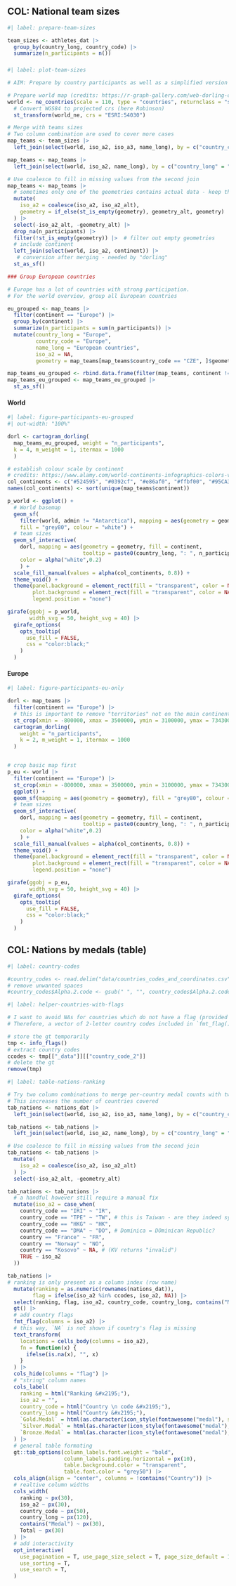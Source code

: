## COL: National team sizes

```r
#| label: prepare-team-sizes

team_sizes <- athletes_dat |> 
  group_by(country_long, country_code) |> 
  summarize(n_participants = n())
```

### {.tabset}

```r
#| label: plot-team-sizes

# AIM: Prepare by country participants as well as a simplified version with all European countries grouped

# Prepare world map (credits: https://r-graph-gallery.com/web-dorling-cartogram-with-R.html)
world <- ne_countries(scale = 110, type = "countries", returnclass = "sf") |> 
  # Convert WGS84 to projected crs (here Robinson)
  st_transform(world_ne, crs = "ESRI:54030")

# Merge with teams sizes
# Two column combination are used to cover more cases
map_teams <- team_sizes |> 
  left_join(select(world, iso_a2, iso_a3, name_long), by = c("country_code" = "iso_a3"))

map_teams <- map_teams |> 
  left_join(select(world, iso_a2, name_long), by = c("country_long" = "name_long"), suffix = c("", "_alt"))

# Use coalesce to fill in missing values from the second join
map_teams <- map_teams |> 
  # sometimes only one of the geometries contains actual data - keep this one
  mutate(
    iso_a2 = coalesce(iso_a2, iso_a2_alt),
    geometry = if_else(st_is_empty(geometry), geometry_alt, geometry)
  ) |> 
  select(-iso_a2_alt, -geometry_alt) |> 
  drop_na(n_participants) |> 
  filter(!st_is_empty(geometry)) |>  # filter out empty geometries
  # include continent
  left_join(select(world, iso_a2, continent)) |> 
   # conversion after merging - needed by "dorling"
  st_as_sf()

### Group European countries

# Europe has a lot of countries with strong participation.
# For the world overview, group all European countries

eu_grouped <- map_teams |> 
  filter(continent == "Europe") |> 
  group_by(continent) |> 
  summarize(n_participants = sum(n_participants)) |> 
  mutate(country_long = "Europe",
         country_code = "Europe",
         name_long = "European countries",
         iso_a2 = NA,
         geometry = map_teams[map_teams$country_code == "CZE", ]$geometry)

map_teams_eu_grouped <- rbind.data.frame(filter(map_teams, continent != "Europe"), eu_grouped)
map_teams_eu_grouped <- map_teams_eu_grouped |> 
  st_as_sf()
```

#### World

```r
#| label: figure-participants-eu-grouped
#| out-width: "100%"

dorl <- cartogram_dorling(
  map_teams_eu_grouped, weight = "n_participants",
  k = 4, m_weight = 1, itermax = 1000
  )

# establish colour scale by continent
# credits: https://www.alamy.com/world-continents-infographics-colors-vector-image346678213.html and https://www.color-hex.com/color-palette/31114
col_continents <- c("#524595", "#0392cf", "#e86af0", "#ffbf00", "#95CA3E", "#F26923")
names(col_continents) <- sort(unique(map_teams$continent))

p_world <- ggplot() + 
  # World basemap
  geom_sf(
    filter(world, admin != "Antarctica"), mapping = aes(geometry = geometry),
    fill = "grey80", colour = "white") +
  # team sizes
  geom_sf_interactive(
    dorl, mapping = aes(geometry = geometry, fill = continent,
                        tooltip = paste0(country_long, ": ", n_participants)),
    color = alpha("white",0.2)
    ) +
  scale_fill_manual(values = alpha(col_continents, 0.8)) +
  theme_void() +
  theme(panel.background = element_rect(fill = "transparent", color = NA),
        plot.background = element_rect(fill = "transparent", color = NA),
        legend.position = "none")

girafe(ggobj = p_world,
       width_svg = 50, height_svg = 40) |> 
  girafe_options(
    opts_tooltip(
      use_fill = FALSE,
      css = "color:black;"
    )
  )
```

#### Europe

```r
#| label: figure-participants-eu-only

dorl <- map_teams |> 
  filter(continent == "Europe") |> 
  # this is important to remove "territories" not on the main continent (except GB and IRL)
  st_crop(xmin = -800000, xmax = 3500000, ymin = 3100000, ymax = 7343000) |> 
  cartogram_dorling(
    weight = "n_participants",
    k = 2, m_weight = 1, itermax = 1000
  )


# crop basic map first
p_eu <- world |> 
  filter(continent == "Europe") |> 
  st_crop(xmin = -800000, xmax = 3500000, ymin = 3100000, ymax = 7343000) |>
  ggplot() +
  geom_sf(mapping = aes(geometry = geometry), fill = "grey80", colour = "white") +
  # team sizes
  geom_sf_interactive(
    dorl, mapping = aes(geometry = geometry, fill = continent,
                        tooltip = paste0(country_long, ": ", n_participants)),
    color = alpha("white",0.2)
    ) +
  scale_fill_manual(values = alpha(col_continents, 0.8)) +
  theme_void() +
  theme(panel.background = element_rect(fill = "transparent", color = NA),
        plot.background = element_rect(fill = "transparent", color = NA),
        legend.position = "none")

girafe(ggobj = p_eu,
       width_svg = 50, height_svg = 40) |> 
  girafe_options(
    opts_tooltip(
      use_fill = FALSE,
      css = "color:black;"
    )
  )
```



## COL: Nations by medals (table)

```r
#| label: country-codes

#country_codes <- read.delim("data/countries_codes_and_coordinates.csv", header = T, sep = ",")
# remove unwanted spaces
#country_codes$Alpha.2.code <- gsub(" ", "", country_codes$Alpha.2.code)
```

```r
#| label: helper-countries-with-flags

# I want to avoid NAs for countries which do not have a flag (provided by `fmt_flag()`)
# Therefore, a vector of 2-letter country codes included in `fmt_flag()` is needed

# store the gt temporarily
tmp <- info_flags()
# extract country codes
ccodes <- tmp[["_data"]][["country_code_2"]]
# delete the gt
remove(tmp)
```


```r
#| label: table-nations-ranking

# Try two column combinations to merge per-country medal counts with two-letter country codes
# This increases the number of countries covered
tab_nations <- nations_dat |> 
  left_join(select(world, iso_a2, iso_a3, name_long), by = c("country_code" = "iso_a3"))

tab_nations <- tab_nations |> 
  left_join(select(world, iso_a2, name_long), by = c("country_long" = "name_long"), suffix = c("", "_alt"))

# Use coalesce to fill in missing values from the second join
tab_nations <- tab_nations |> 
  mutate(
    iso_a2 = coalesce(iso_a2, iso_a2_alt)
  ) |> 
  select(-iso_a2_alt, -geometry_alt)

tab_nations <- tab_nations |> 
  # a handful however still require a manual fix
  mutate(iso_a2 = case_when(
    country_code == "IRI" ~ "IR",
    country_code == "TPE" ~ "TW", # this is Taiwan - are they indeed synonyms?
    country_code == "HKG" ~ "HK",
    country_code == "DMA" ~ "DO", # Dominica = DOminican Republic?
    country == "France" ~ "FR",
    country == "Norway" ~ "NO",
    country == "Kosovo" ~ NA, # (KV returns "invalid")
    TRUE ~ iso_a2
  ))

tab_nations |> 
# ranking is only present as a column index (row name)
  mutate(ranking = as.numeric(rownames(nations_dat)),
        flag = ifelse(iso_a2 %in% ccodes, iso_a2, NA)) |> 
  select(ranking, flag, iso_a2, country_code, country_long, contains("Medal"), Total) |> 
  gt() |> 
  # add country flags
  fmt_flag(columns = iso_a2) |> 
  # this way, `NA` is not shown if country's flag is missing
  text_transform(
    locations = cells_body(columns = iso_a2),
    fn = function(x) {
      ifelse(is.na(x), "", x)
    }
  ) |> 
  cols_hide(columns = "flag") |> 
  # "string" column names
  cols_label(
    ranking = html("Ranking &#x2195;"), 
    iso_a2 = "", 
    country_code = html("Country \n code &#x2195;"), 
    country_long = html("Country &#x2195;"),
    `Gold.Medal` = html(as.character(icon_style(fontawesome("medal"), scale = 1.75, fill = col_medals["Gold"]))),
    `Silver.Medal` = html(as.character(icon_style(fontawesome("medal"), scale = 1.75, fill = col_medals["Silver"]))),
    `Bronze.Medal` = html(as.character(icon_style(fontawesome("medal"), scale = 1.75, fill = col_medals["Bronze"])))
  ) |> 
  # general table formating
  gt::tab_options(column_labels.font.weight = "bold",
                  column_labels.padding.horizontal = px(10),
                  table.background.color = "transparent",
                  table.font.color = "grey50") |> 
  cols_align(align = "center", columns = !contains("Country")) |> 
  # realtive column widths
  cols_width(
    ranking ~ px(30),
    iso_a2 ~ px(30),
    country_code ~ px(50),
    country_long ~ px(120),
    contains("Medal") ~ px(30),
    Total ~ px(30)
  ) |>
  # add interactivity
  opt_interactive(
    use_pagination = T, use_page_size_select = T, page_size_default = 10,
    use_sorting = T,
    use_search = T,
  )
```

<!-- gganimate for daily development in time ?-->

<!-- Athletes sent vs with a medal - bar chart sorted by "success" percentage?-->

